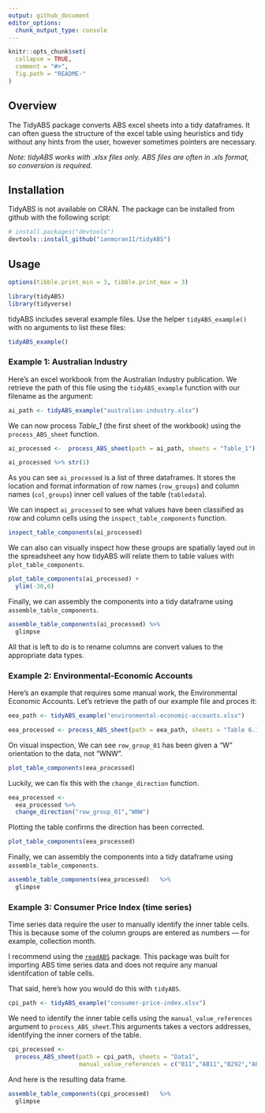 ```yaml
---
output: github_document
editor_options: 
  chunk_output_type: console
---
```


<!-- README.md is generated from README.Rmd. Please edit that file -->

```r
knitr::opts_chunk$set(
  collapse = TRUE,
  comment = "#>",
  fig.path = "README-"
)
```

## Overview

The TidyABS package converts ABS excel sheets into a tidy dataframes. It can often guess the structure of the excel table using heuristics and tidy without any hints from the user, however sometimes pointers are necessary. 

_Note: tidyABS works with .xlsx files only. ABS files are often in .xls format, so conversion is required._

## Installation

TidyABS is not available on CRAN. The package can be installed from github with the following script:
 
```r
# install.packages("devtools")
devtools::install_github("ianmoran11/tidyABS")
```

## Usage

```r
options(tibble.print_min = 3, tibble.print_max = 3)
```

```r
library(tidyABS)
library(tidyverse)
```

tidyABS includes several example files. Use the helper `tidyABS_example()` with no arguments to list these files:

```r
tidyABS_example()
```

### Example 1: Australian Industry

Here's an excel workbook from the Australian  Industry publication. We retrieve the path of this file  using the `tidyABS_example` function with our filename as the argument:

```r
ai_path <- tidyABS_example("australian-industry.xlsx")
```

We can now process _Table_1_ (the first sheet of the workbook) using the `process_ABS_sheet` function.

```r
ai_processed <-  process_ABS_sheet(path = ai_path, sheets = "Table_1") 

ai_processed %>% str(1)
```

As you can see `ai_processed` is a list of three dataframes. It stores the location and format information of row names (`row_groups`) and column names (`col_groups`) inner cell values of the table (`tabledata`).  

We can inspect `ai_processed` to see what values have been classified as row and column cells using the `inspect_table_components` function.


```r
inspect_table_components(ai_processed)
```

We can also  can visually inspect how these groups are spatially layed out in the spreadsheet any how tidyABS will relate them to table values with `plot_table_components`.

```r
plot_table_components(ai_processed) + 
  ylim(-30,0) 
```

Finally, we can assembly the components into a tidy dataframe using `assemble_table_components`.

```r
assemble_table_components(ai_processed) %>% 
  glimpse
```

All that is left to do is to rename columns are convert values to the appropriate data types. 

### Example 2: Environmental-Economic Accounts

Here's an example that requires some manual work, the Environmental Economic Accounts. Let's retrieve the path of our example file and proces it:

```r
eea_path <- tidyABS_example("environmental-economic-accounts.xlsx")

eea_processed <- process_ABS_sheet(path = eea_path, sheets = "Table 6.1")
```

On visual inspection, We can see `row_group_01` has been given a "W" orientation to the data, not "WNW". 

```r
plot_table_components(eea_processed)
```

Luckily, we can fix this with the `change_direction` function. 

```r
eea_processed <- 
  eea_processed %>% 
  change_direction("row_group_01","WNW")
```

Plotting the table confirms the direction has been corrected. 

```r
plot_table_components(eea_processed)
```

Finally, we can assembly the components into a tidy dataframe using `assemble_table_components`.

```r
assemble_table_components(eea_processed)   %>% 
  glimpse
```

### Example 3: Consumer Price Index (time series)

Time series data require the user to manually identify the inner table cells. This is because some of the column groups are entered as numbers --- for example, collection month. 

I recommend using the [`readABS`](https://github.com/MattCowgill/readabs) package. This package was built for importing ABS time series data and does not require any manual identifcation of table cells. 

That said, here's how you would do this with `tidyABS`.

```r
cpi_path <- tidyABS_example("consumer-price-index.xlsx")
```

We need to identify the inner table cells using the `manual_value_references` argument to `process_ABS_sheet`.This arguments takes a vectors addresses, identifying the inner corners of the table. 

```r
cpi_processed <- 
  process_ABS_sheet(path = cpi_path, sheets = "Data1",
                    manual_value_references = c("B11","AB11","B292","AB292"))
```

And here is the resulting data frame. 

```r
assemble_table_components(cpi_processed)   %>% 
  glimpse
```
